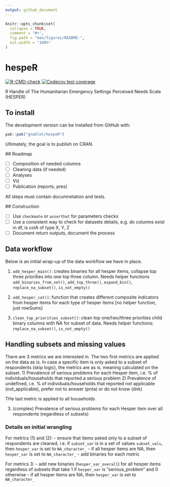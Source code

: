 ```yaml
---
output: github_document
---
```


<!-- README.md is generated from README.Rmd. Please edit that file -->

```r
knitr::opts_chunk$set(
  collapse = TRUE,
  comment = "#>",
  fig.path = "man/figures/README-",
  out.width = "100%"
)
```

# hespeR

<!-- badges: start -->
  [![R-CMD-check](https://github.com/gnoblet/hespeR/actions/workflows/R-CMD-check.yaml/badge.svghttps://github.com/gnoblet/hespeR/actions/workflows/R-CMD-check.yaml/badge.svghttps://github.com/gnoblet/hespeR/actions/workflows/R-CMD-check.yaml/badge.svg)](https://github.com/gnoblet/hespeR/actions/workflows/R-CMD-check.yaml)
  [![Codecov test coverage](https://codecov.io/gh/gnoblet/hespeR/graph/badge.svg)](https://app.codecov.io/gh/gnoblet/hespeR)
<!-- badges: end -->

 R Handle of The Humanitarian Emergency Settings Perceived Needs Scale (HESPER)

## To install

The development version can be installed from GitHub with:

```r
pak::pak("gnoblet/hespeR") 
```

Ultimately, the goal is to publish on CRAN.

 ## Roadmap

 - [ ] Composition of needed columns
 - [ ] Cleaning data (if needed)
 - [ ] Analyses
 - [ ] Viz
 - [ ] Publication (reports, pres)

 All steps must contain documnetation and tests.

 ## Construction

 - [ ] Use `checkmate` or `asserthat` for parameters checks
 - [ ] Use a consistent way to check for datasets details, e.g. do columns exist in df, is colA of type X, Y, Z
 - [ ] Document return outputs, document the process


## Data workflow

Below is an initial wrap-up of the data workflow we have in place.

1. `add_hesper_main()`: creates binaries for all hesper items, collapse top three priorities into one top three column. Needs helper functions `add_binaries_from_set()`, `add_top_three()`, `expand_bin()`, `replace_na_subset()`, `is_not_empty()`

2. `add_hesper_cat()`: function that creates different composite indicators from hesper items for each type of hesper items [no helper function, just rowSums]
 
3. `clean_top_priorities_subset()`: clean top one/two/three priorities child binary columns with NA for subset of data. Needs helper functions: `replace_na_subset()`, `is_not_empty()`


## Handling subsets and missing values

There are 3 metrics we are interested in. The two first metrics are applied on the data as is. In case a specific item is only asked to a subset of respondents (skip logic), the metrics are as is, meaning calculated on the subset.
1) Prevalence of serious problems for each Hesper item, i.e. % of individuals/households that reported a serious problem 
2) Prevalence of undefined, i.e. % of individuals/households that reported not applicable (not_applicable), prefer not to answer (pnta) or do not know (dnk)

THe last metric is applied to all households

3) (complex) Prevalence of serious problems for each Hesper item over all respondents (regardless of subsets)

### Details on initial wrangling

For metrics (1) and (2):
- ensure that items asked only to a subset of respondents are cleaned, i.e. if `subset_var` is in a set of values `subset_vals`, then `hesper_var` is set to `NA_character_`
- if all hesper items are NA, then `hesper_var` is set to `NA_character_`
- add binaries for each metric

For metrics 3:
- add new binaries (`hesper_var_overall`) for all hesper items regardless of subsets that take 1 if `hesper_var` is "serious_problem" and 0 otherwise
- if all hesper items are NA, then `hesper_var` is set to `NA_character_`

